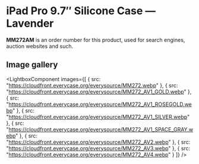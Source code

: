
# iPad Pro 9.7″ Silicone Case — Lavender

<Callout type='info' emoji='👉🏻'>**MM272AM** is an order number for this product, used for search engines, auction websites and such.</Callout>

## Image gallery

<LightboxComponent
    images={[
      {
        src: "https://cloudfront.everycase.org/everysource/MM272.webp"
      },
      {
        src: "https://cloudfront.everycase.org/everysource/MM272_AV1_GOLD.webp"
      },
      {
        src: "https://cloudfront.everycase.org/everysource/MM272_AV1_ROSEGOLD.webp"
      },
      {
        src: "https://cloudfront.everycase.org/everysource/MM272_AV1_SILVER.webp"
      },
      {
        src: "https://cloudfront.everycase.org/everysource/MM272_AV1_SPACE_GRAY.webp"
      },
      {
        src: "https://cloudfront.everycase.org/everysource/MM272_AV2.webp"
      },
      {
        src: "https://cloudfront.everycase.org/everysource/MM272_AV3.webp"
      },
      {
        src: "https://cloudfront.everycase.org/everysource/MM272_AV4.webp"
      }
    ]}
  />
